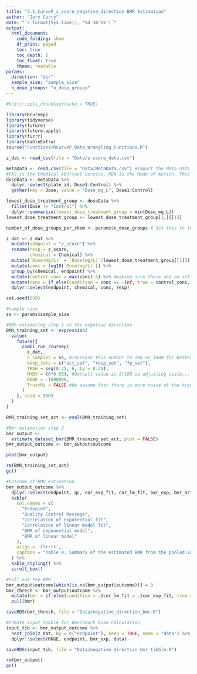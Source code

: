```yaml
---
title: "3.1_CurveP_z_score_negative_direction BMR Estimation"
author: "Jory Curry"
date: "`r format(Sys.time(), '%d %B %Y')`"
output: 
  html_document:
    code_folding: show
    df_print: paged
    toc: true
    toc_depth: 5
    toc_float: true
    theme: readable
params:
  direction: "dir"
  sample_size: "sample_size"
  n_dose_groups: "n_dose_groups"
---
```


```r
#knitr::opts_chunk$set(echo = TRUE)
```

```r
library(Rcurvep)
library(tidyverse)
library(future)
library(future.apply)
library(furrr)
library(kableExtra)
source("Functions/RCurveP_Data_Wrangling_Functions.R")
```

```r
z_dat <- read_csv(file = "Data/z-score_data.csv")

metaData <- read.csv(file = "Data/MetaData.csv") #Import the Meta Data that includes information about the data in the folders
#CAS is the Chemical Abstract Service, MOA is the Mode of Action. This table includes useful information about the exposure concentrations for each chemical dose in mg/L. We'll use this later to create our final data frame
doseData <- metaData %>%
  dplyr::select(plate_id, Dose1:Control) %>%
  gather(key = Dose, value = "Dose_mg_L", Dose1:Control)

lowest_dose_treatment_group <- doseData %>%
  filter(Dose != "Control") %>%
  dplyr::summarize(lowest_dose_treatment_group = min(Dose_mg_L))
lowest_dose_treatment_group <- lowest_dose_treatment_group[1,][[1]]

number_of_dose_groups_per_chem <- params$n_dose_groups # Set this to the number of dose groups you have (including control)
```

```r
z_dat <- z_dat %>%
  mutate(endpoint = "z_score") %>%
  rename(resp = z_score,
         chemical = Chemical) %>%
  mutate(`Dose(mg/L)` = `Dose(mg/L)`/lowest_dose_treatment_group[[1]]) %>%
  mutate(conc = log10(`Dose(mg/L)`)) %>%
  group_by(chemical, endpoint) %>%
  mutate(control_conc = max(conc)-5) %>% #making sure there are no infinite values for concentrations. Controls are made to be 1 dose group down from the lowest concentration
  mutate(conc = if_else(condition = conc == -Inf, true = control_conc, false = conc)) %>%
  dplyr::select(endpoint, chemical, conc, resp)
```

```r
set.seed(550)

#sample size
ss <- params$sample_size

#BMR estimating step 1 in the negative direction
BMR_training_set <- expression(
  value(
    future({
      combi_run_rcurvep(
        z_dat,
        n_samples = ss, #Increase this number to 100 or 1000 for better results (takes a long time to run)
        keep_sets = c("act_set", "resp_set", "fp_set"),
        TRSH = seq(0.25, 6, by = 0.25),
        MXDV = (6*0.05), #Default value is 5/100 so adjusting scale... Maximum allowed deviation from monotonicity (default = 5).
        RNGE = -1000000,
        TrustHi = FALSE #We assume that there is more noise at the higher concentration, so if two correction sets are equal, go with the lower concentration set
      )
    }, seed = 550)
  )
)

BMR_training_set_act <- eval(BMR_training_set)
```

```r
#Bmr estimation step 2
bmr_output <-
  estimate_dataset_bmr(BMR_training_set_act, plot = FALSE)
bmr_output_outcome <- bmr_output$outcome

plot(bmr_output)
```

```r
rm(BMR_training_set_act)
gc()
```

```r
#Outcome of BMR estimation
bmr_output_outcome %>%
  dplyr::select(endpoint, qc, cor_exp_fit, cor_lm_fit, bmr_exp, bmr_ori) %>%
  kable(
    col.names = c(
      "Endpoint",
      "Quality Control Message",
      "Correlation of expotential fit",
      "Correlation of linear model fit",
      "BMR of exponential model",
      "BMR of linear model"
    ),
    align = 'llrrrr',
    caption = "Table 8. Summary of the estimated BMR from the pooled variance from varying thresholds"
  ) %>%
  kable_styling() %>%
  scroll_box()
```

```r
#Pull out the BMR
bmr_output$outcome[which(is.na(bmr_output$outcome))] = 0
bmr_thresh <- bmr_output$outcome %>%
  mutate(bmr = if_else(condition = .$cor_lm_fit > .$cor_exp_fit, true = .$bmr_ori, false = .$bmr_exp)) %>%
  pull(bmr)

saveRDS(bmr_thresh, file = "Data/negative_direction_bmr.R")

#Create input tibble for Benchmark Dose Calculation
input_tib <- bmr_output_outcome %>%
  nest_join(z_dat, by = c("endpoint"), keep = TRUE, name = "data") %>%
  dplyr::select(RNGE, endpoint, bmr_exp, data)

saveRDS(input_tib, file = "Data/negative_direction_bmr_tibble.R")
```

```r
rm(bmr_output)
gc()
```